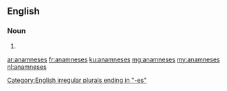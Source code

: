 ==English==

===Noun===
{{head|en|plural}}

# {{plural of|anamnesis|lang=en}}

[[Category:English irregular plurals ending in "-es"]]

[[ar:anamneses]]
[[fr:anamneses]]
[[ku:anamneses]]
[[mg:anamneses]]
[[my:anamneses]]
[[nl:anamneses]]